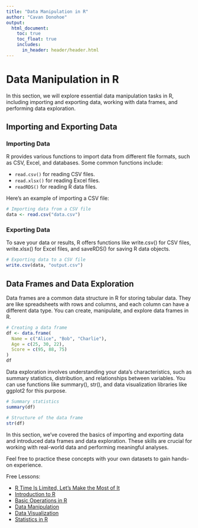 ```yaml
---
title: "Data Manipulation in R"
author: "Cavan Donohoe"
output:
  html_document:
    toc: true
    toc_float: true
    includes:
      in_header: header/header.html
---
```


# Data Manipulation in R

In this section, we will explore essential data manipulation tasks in R, including importing and exporting data, working with data frames, and performing data exploration.

## Importing and Exporting Data

### Importing Data

R provides various functions to import data from different file formats, such as CSV, Excel, and databases. Some common functions include:

- `read.csv()` for reading CSV files.
- `read.xlsx()` for reading Excel files.
- `readRDS()` for reading R data files.

Here's an example of importing a CSV file:

```R
# Importing data from a CSV file
data <- read.csv("data.csv")
```

### Exporting Data
To save your data or results, R offers functions like write.csv() for CSV files, write.xlsx() for Excel files, and saveRDS() for saving R data objects.

```R
# Exporting data to a CSV file
write.csv(data, "output.csv")
```

## Data Frames and Data Exploration
Data frames are a common data structure in R for storing tabular data. They are like spreadsheets with rows and columns, and each column can have a different data type. You can create, manipulate, and explore data frames in R.

```r
# Creating a data frame
df <- data.frame(
  Name = c("Alice", "Bob", "Charlie"),
  Age = c(25, 30, 22),
  Score = c(95, 88, 75)
)
df
```


Data exploration involves understanding your data's characteristics, such as summary statistics, distribution, and relationships between variables. You can use functions like summary(), str(), and data visualization libraries like ggplot2 for this purpose.


```r
# Summary statistics
summary(df)

# Structure of the data frame
str(df)
```

In this section, we've covered the basics of importing and exporting data and introduced data frames and data exploration. These skills are crucial for working with real-world data and performing meaningful analyses.

Feel free to practice these concepts with your own datasets to gain hands-on experience.


Free Lessons:

- [R Time Is Limited, Let's Make the Most of It](https://cavandonohoe.github.io/learn_r.html)
- [Introduction to R](https://cavandonohoe.github.io/intro_to_r.html)
- [Basic Operations in R](https://cavandonohoe.github.io/basic_operations_r.html)
- [Data Manipulation](https://cavandonohoe.github.io/data_manipulation_r.html)
- [Data Visualization](https://cavandonohoe.github.io/data_visualization_r.html)
- [Statistics in R](https://cavandonohoe.github.io/statistics_with_r.html)
